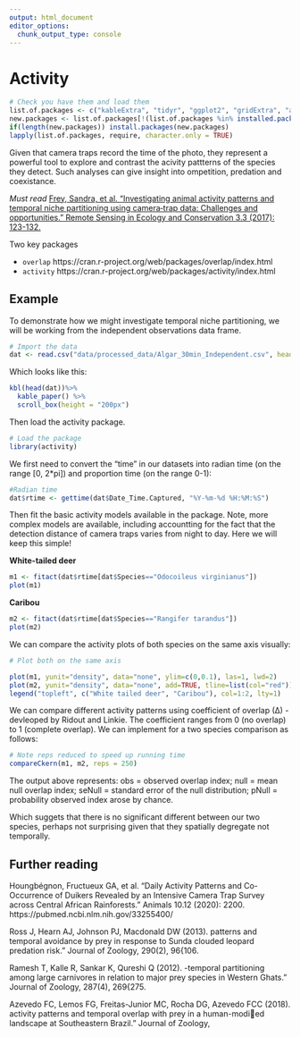 ```yaml
---
output: html_document
editor_options: 
  chunk_output_type: console
---
```

# Activity

```r
# Check you have them and load them
list.of.packages <- c("kableExtra", "tidyr", "ggplot2", "gridExtra", "activity", "overlap")
new.packages <- list.of.packages[!(list.of.packages %in% installed.packages()[,"Package"])]
if(length(new.packages)) install.packages(new.packages)
lapply(list.of.packages, require, character.only = TRUE)

```

Given that camera traps record the time of the photo, they represent a powerful tool to explore and contrast the acivity pattterns of the species they detect. Such analyses can give insight into ompetition, predation and coexistance. 

*Must read* [Frey, Sandra, et al. "Investigating animal activity patterns and temporal niche partitioning using camera‐trap data: Challenges and opportunities." Remote Sensing in Ecology and Conservation 3.3 (2017): 123-132.](https://zslpublications.onlinelibrary.wiley.com/doi/full/10.1002/rse2.60) 

Two key packages

- `overlap` https://cran.r-project.org/web/packages/overlap/index.html
- `activity` https://cran.r-project.org/web/packages/activity/index.html

## Example

To demonstrate how we might investigate temporal niche partitioning, we will be working from the independent observations data frame.

```r
# Import the data
dat <- read.csv("data/processed_data/Algar_30min_Independent.csv", header=T)
```

Which looks like this:

```r
kbl(head(dat))%>%
  kable_paper() %>%
  scroll_box(height = "200px")
```

Then load the activity package.

```r
# Load the package
library(activity) 
```

We first need to convert the "time" in our datasets into radian time (on the range [0,
2*pi]) and proportion time (on the range 0-1):

```r
#Radian time
dat$rtime <- gettime(dat$Date_Time.Captured, "%Y-%m-%d %H:%M:%S")
```

Then fit the basic activity models available in the package. Note, more complex models are available, including accountting for the fact that the detection distance of camera traps varies from night to day. Here we will keep this simple!

**White-tailed deer**
```r
m1 <- fitact(dat$rtime[dat$Species=="Odocoileus virginianus"])
plot(m1)
```

**Caribou**
```r
m2 <- fitact(dat$rtime[dat$Species=="Rangifer tarandus"])
plot(m2)
```

We can compare the activity plots of both species on the same axis visually:

```r
# Plot both on the same axis

plot(m1, yunit="density", data="none", ylim=c(0,0.1), las=1, lwd=2)
plot(m2, yunit="density", data="none", add=TRUE, tline=list(col="red"))
legend("topleft", c("White tailed deer", "Caribou"), col=1:2, lty=1)
```

We can compare different activity patterns using coefficient of overlap (∆) - devleoped by Ridout and Linkie. The coefficient ranges from 0 (no overlap) to 1 (complete overlap). We can implement for a two species comparison as follows:

```r
# Note reps reduced to speed up running time
compareCkern(m1, m2, reps = 250)
```

The output above represents: obs = observed overlap index; null = mean null overlap index; seNull = standard error of the null distribution; pNull = probability observed index arose by chance.

Which suggets that there is no significant different between our two species, perhaps not surprising given that they spatially degregate not temporally. 

## Further reading

Houngbégnon, Fructueux GA, et al. "Daily Activity Patterns and Co-Occurrence of Duikers Revealed by an Intensive Camera Trap Survey across Central African Rainforests." Animals 10.12 (2020): 2200. https://pubmed.ncbi.nlm.nih.gov/33255400/

Ross J, Hearn AJ, Johnson PJ, Macdonald DW (2013). \Activity patterns and temporal avoidance
by prey in response to Sunda clouded leopard predation risk." Journal of Zoology, 290(2),
96{106.

Ramesh T, Kalle R, Sankar K, Qureshi Q (2012). \Spatio-temporal partitioning among large
carnivores in relation to major prey species in Western Ghats." Journal of Zoology, 287(4),
269{275.

Azevedo FC, Lemos FG, Freitas-Junior MC, Rocha DG, Azevedo FCC (2018). \Puma activity
patterns and temporal overlap with prey in a human-modied landscape at Southeastern
Brazil." Journal of Zoology,

